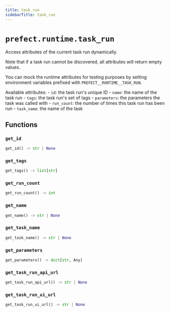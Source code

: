 ```yaml
---
title: task_run
sidebarTitle: task_run
---
```


# `prefect.runtime.task_run`



Access attributes of the current task run dynamically.

Note that if a task run cannot be discovered, all attributes will return empty values.

You can mock the runtime attributes for testing purposes by setting environment variables
prefixed with `PREFECT__RUNTIME__TASK_RUN`.

Available attributes:
    - `id`: the task run's unique ID
    - `name`: the name of the task run
    - `tags`: the task run's set of tags
    - `parameters`: the parameters the task was called with
    - `run_count`: the number of times this task run has been run
    - `task_name`: the name of the task


## Functions

### `get_id` <sup><a href="https://github.com/prefecthq/prefect/blob/main/src/prefect/runtime/task_run.py#L89" target="_blank"><Icon icon="github" size="14" /></a></sup>

```python
get_id() -> str | None
```

### `get_tags` <sup><a href="https://github.com/prefecthq/prefect/blob/main/src/prefect/runtime/task_run.py#L95" target="_blank"><Icon icon="github" size="14" /></a></sup>

```python
get_tags() -> list[str]
```

### `get_run_count` <sup><a href="https://github.com/prefecthq/prefect/blob/main/src/prefect/runtime/task_run.py#L103" target="_blank"><Icon icon="github" size="14" /></a></sup>

```python
get_run_count() -> int
```

### `get_name` <sup><a href="https://github.com/prefecthq/prefect/blob/main/src/prefect/runtime/task_run.py#L111" target="_blank"><Icon icon="github" size="14" /></a></sup>

```python
get_name() -> str | None
```

### `get_task_name` <sup><a href="https://github.com/prefecthq/prefect/blob/main/src/prefect/runtime/task_run.py#L119" target="_blank"><Icon icon="github" size="14" /></a></sup>

```python
get_task_name() -> str | None
```

### `get_parameters` <sup><a href="https://github.com/prefecthq/prefect/blob/main/src/prefect/runtime/task_run.py#L127" target="_blank"><Icon icon="github" size="14" /></a></sup>

```python
get_parameters() -> dict[str, Any]
```

### `get_task_run_api_url` <sup><a href="https://github.com/prefecthq/prefect/blob/main/src/prefect/runtime/task_run.py#L135" target="_blank"><Icon icon="github" size="14" /></a></sup>

```python
get_task_run_api_url() -> str | None
```

### `get_task_run_ui_url` <sup><a href="https://github.com/prefecthq/prefect/blob/main/src/prefect/runtime/task_run.py#L143" target="_blank"><Icon icon="github" size="14" /></a></sup>

```python
get_task_run_ui_url() -> str | None
```
